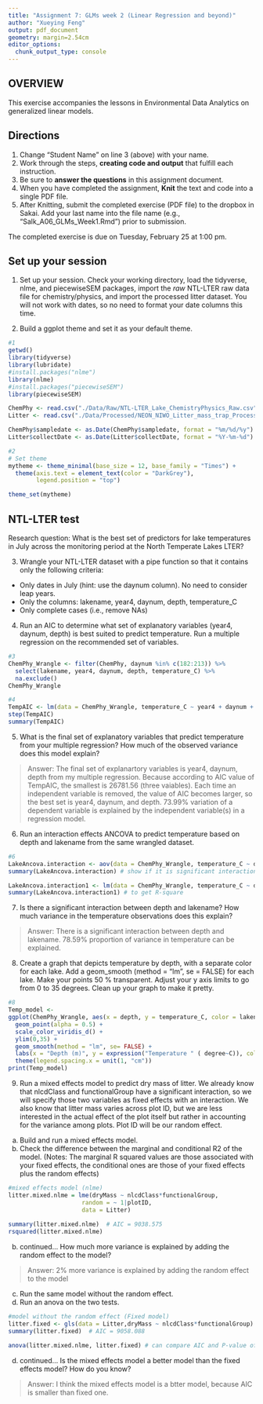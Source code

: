 ```yaml
---
title: "Assignment 7: GLMs week 2 (Linear Regression and beyond)"
author: "Xueying Feng"
output: pdf_document
geometry: margin=2.54cm
editor_options: 
  chunk_output_type: console
---
```


## OVERVIEW

This exercise accompanies the lessons in Environmental Data Analytics on generalized linear models. 

## Directions
1. Change "Student Name" on line 3 (above) with your name.
3. Work through the steps, **creating code and output** that fulfill each instruction.
4. Be sure to **answer the questions** in this assignment document.
6. When you have completed the assignment, **Knit** the text and code into a single PDF file.
8. After Knitting, submit the completed exercise (PDF file) to the dropbox in Sakai. Add your last name into the file name (e.g., "Salk_A06_GLMs_Week1.Rmd") prior to submission.

The completed exercise is due on Tuesday, February 25 at 1:00 pm.

## Set up your session 
1. Set up your session. Check your working directory, load the tidyverse, nlme, and piecewiseSEM packages, import the *raw* NTL-LTER raw data file for chemistry/physics, and import the processed litter dataset. You will not work with dates, so no need to format your date columns this time.

2. Build a ggplot theme and set it as your default theme.

```r
#1
getwd()
library(tidyverse)
library(lubridate)
#install.packages("nlme")
library(nlme)
#install.packages("piecewiseSEM")
library(piecewiseSEM)

ChemPhy <- read.csv("./Data/Raw/NTL-LTER_Lake_ChemistryPhysics_Raw.csv")
Litter <- read.csv("./Data/Processed/NEON_NIWO_Litter_mass_trap_Processed.csv")

ChemPhy$sampledate <- as.Date(ChemPhy$sampledate, format = "%m/%d/%y")
Litter$collectDate <- as.Date(Litter$collectDate, format = "%Y-%m-%d")

#2
# Set theme
mytheme <- theme_minimal(base_size = 12, base_family = "Times") +
  theme(axis.text = element_text(color = "DarkGrey"), 
        legend.position = "top")

theme_set(mytheme)
```


## NTL-LTER test
Research question: What is the best set of predictors for lake temperatures in July across the monitoring period at the North Temperate Lakes LTER? 

3. Wrangle your NTL-LTER dataset with a pipe function so that it contains only the following criteria: 

* Only dates in July (hint: use the daynum column). No need to consider leap years.
* Only the columns: lakename, year4, daynum, depth, temperature_C
* Only complete cases (i.e., remove NAs)

4. Run an AIC to determine what set of explanatory variables (year4, daynum, depth) is best suited to predict temperature. Run a multiple regression on the recommended set of variables. 

```r
#3
ChemPhy_Wrangle <- filter(ChemPhy, daynum %in% c(182:213)) %>%
  select(lakename, year4, daynum, depth, temperature_C) %>%
  na.exclude()
ChemPhy_Wrangle

#4
TempAIC <- lm(data = ChemPhy_Wrangle, temperature_C ~ year4 + daynum + depth)
step(TempAIC)
summary(TempAIC)
```

5. What is the final set of explanatory variables that predict temperature from your multiple regression? How much of the observed variance does this model explain?

> Answer: The final set of explanartory variables is year4, daynum, depth from my multiple regression. Because according to AIC value of TempAIC, the smallest is 26781.56 (three vaiables). Each time an independent variable is removed, the value of AIC becomes larger, so the best set is year4, daynum, and depth.
> 73.99% variation of a dependent variable is explained by the independent variable(s) in a regression model.

6. Run an interaction effects ANCOVA to predict temperature based on depth and lakename from the same wrangled dataset.

```r
#6
LakeAncova.interaction <- aov(data = ChemPhy_Wrangle, temperature_C ~ depth * lakename)
summary(LakeAncova.interaction) # show if it is significant interaction

LakeAncova.interaction1 <- lm(data = ChemPhy_Wrangle, temperature_C ~ depth * lakename)
summary(LakeAncova.interaction1) # to get R-square
```

7. Is there a significant interaction between depth and lakename? How much variance in the temperature observations does this explain?

> Answer: There is a significant interaction between depth and lakename. 78.59% proportion of variance in temperature can be explained.

8. Create a graph that depicts temperature by depth, with a separate color for each lake. Add a geom_smooth (method = "lm", se = FALSE) for each lake. Make your points 50 % transparent. Adjust your y axis limits to go from 0 to 35 degrees. Clean up your graph to make it pretty. 

```r
#8
Temp_model <-
ggplot(ChemPhy_Wrangle, aes(x = depth, y = temperature_C, color = lakename)) +
  geom_point(alpha = 0.5) +
  scale_color_viridis_d() +
  ylim(0,35) +
  geom_smooth(method = "lm", se= FALSE) + 
  labs(x = "Depth (m)", y = expression("Temperature " ( degree~C)), color = "") +
  theme(legend.spacing.x = unit(1, "cm"))
print(Temp_model)

```

9. Run a mixed effects model to predict dry mass of litter. We already know that nlcdClass and functionalGroup have a significant interaction, so we will specify those two variables as fixed effects with an interaction. We also know that litter mass varies across plot ID, but we are less interested in the actual effect of the plot itself but rather in accounting for the variance among plots. Plot ID will be our random effect.

a. Build and run a mixed effects model.
b. Check the difference between the marginal and conditional R2 of the model. (Notes: The marginal R squared values are those associated with your fixed effects, the conditional ones are those of your fixed effects plus the random effects)

```r
#mixed effects model (nlme)
litter.mixed.nlme = lme(dryMass ~ nlcdClass*functionalGroup,
                     random = ~ 1|plotID,
                     data = Litter)
 
summary(litter.mixed.nlme)  # AIC = 9038.575
rsquared(litter.mixed.nlme)

```

b. continued... How much more variance is explained by adding the random effect to the model? 

> Answer: 2% more variance is explained by adding the random effect to the model

c. Run the same model without the random effect.
d. Run an anova on the two tests. 
```r
#model without the random effect (Fixed model)
litter.fixed <- gls(data = Litter,dryMass ~ nlcdClass*functionalGroup)
summary(litter.fixed)  # AIC = 9058.088

anova(litter.mixed.nlme, litter.fixed) # can compare AIC and P-value of two models
```

d. continued... Is the mixed effects model a better model than the fixed effects model? How do you know?

> Answer: I think the mixed effects model is a btter model, because AIC is smaller than fixed one.